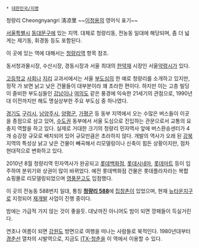  * [[대한민국/지명]]

청량리
Cheongnyangri
淸凉里
~~[[이청용]]의 영어식 표기~~

[[서울특별시]] [[동대문구]]에 있는 지역. 대체로 청량리동, 전농동 일대에 해당되며, 좀 더 넓게는 제기동, 휘경동 등도 포함된다.

이 곳에 있는 역에 대해서는 [[청량리역]] 항목 참조.

동서청과물시장, 수산시장, 경동시장과 서울 최대의 [[한약]]재 시장인 서울[[약령시]]가 있다.

[[고등학교]] [[사회]]나 [[지리]] 교과서에서는 서울 [[부도심]]의 한 예로 청량리를 소개하고 있지만, 정작 가 보면 낡고 낮은 건물들이 대부분이라 꽤 초라한 편이다. 하지만 이는 고층 빌딩이 즐비한 부도심들인 [[서울/강남|강남]]이나 [[여의도]] 같은 풍경에 익숙한 21세기의 관점으로, 1990년대 이전까지만 해도 명실상부한 주요 부도심 중 하나였다.

[[경기도]] [[구리시]], [[남양주시]], [[양평군]], [[가평군]] 등 동부 지역에서 오는 수많은 버스들이 이곳을 종점으로 삼고 있어, [[수도권]] 동부에서 서울 도심으로 진입하는 관문으로서 교통의 요충지 역할을 하고 있다. 실제로 거대한 크기의 청량리 민자역사 앞에 버스환승센터가 4개 승강장 규모로 배치되어 있어 규모만큼은 초라하지 않다. 개발의 역사가 오래 된 [[서울/강북|강북]] 지역의 특성상 낡고 낮은 건물이 빼곡해서 리모델링이나 신축이 힘든 상황이지만, 점차 현대적으로 변화하고 있다.

2010년 8월 청량리역 민자역사가 완공되고 [[롯데백화점]], [[롯데시네마]], [[롯데마트]] 등이 입주하여 분위기와 상권이 많이 바뀌었다. 예전 롯데백화점 건물은 롯데플라자라는 복합 쇼핑몰로 리모델링되었으며 [[영풍문고]]도 입점했다.

이 곳의 전농동 588번지 일대, 통칭 '''[[청량리 588]]'''에 [[집창촌]]이 있었으며, 현재 [[뉴타운]]지구로 지정되어 [[재개발]] 사업이 진행 중이다.

밤에는 가급적 가지 않는 것이 좋을듯. 대낮까진 아니어도 밤이 되면 깡패들이 득실거린다.

연초나 여름이 되면 [[강원도]] 방면으로 여행을 떠나는 사람들로 북적인다. 1980년대부터 [[경춘선]] 열차의 시발역으로, 지금도 [[ITX-청춘]]을 이 역에서 이용할 수 있다.

